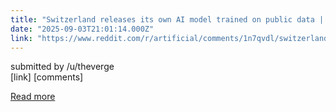 ```yaml
---
title: "Switzerland releases its own AI model trained on public data | Training data came only from websites that allowed scrapers, developers say."
date: "2025-09-03T21:01:14.000Z"
link: "https://www.reddit.com/r/artificial/comments/1n7qvdl/switzerland_releases_its_own_ai_model_trained_on/"
---
```


submitted by    /u/theverge  
 [link]   [comments]

[Read more](https://www.reddit.com/r/artificial/comments/1n7qvdl/switzerland_releases_its_own_ai_model_trained_on/)
